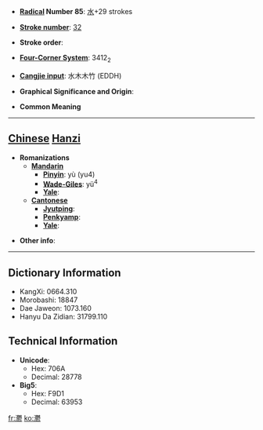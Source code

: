 * '''[[Wiktionary:Chinese radical index| Radical]] Number 85''': [[Wiktionary:Chinese radical index 水|水]]+29 strokes

* '''[[Wiktionary:Chinese total strokes index|Stroke number]]''': [[Wiktionary:Chinese total strokes index 32|32]]

* '''Stroke order''': 

* '''[[Wiktionary:Chinese four corner index|Four-Corner System]]''': 3412<sub>2</sub>

* '''[[Wiktionary:Chinese Cangjie index|Cangjie input]]''': 水木木竹 (EDDH)

* '''Graphical Significance and Origin''': 

* '''Common Meaning'''

----

== [[Chinese]] [[Hanzi]] ==

* '''Romanizations'''
** '''[[Mandarin]]'''
*** '''[[Pinyin]]''': yù (yu4)
*** '''[[Wade-Giles]]''': yü<sup>4</sup>
*** '''[[Yale]]''': 
** '''[[Cantonese]]'''
*** '''[[Jyutping]]''':
*** '''[[Penkyamp]]''': 
*** '''[[Yale]]''': 

* '''Other info''': 

----

== Dictionary Information ==

* KangXi: 0664.310
* Morobashi: 18847
* Dae Jaweon: 1073.160
* Hanyu Da Zidian: 31799.110

== Technical Information ==

* '''Unicode''':
** Hex: 706A
** Decimal: 28778
* '''Big5''':
** Hex: F9D1
** Decimal: 63953

[[fr:灪]]
[[ko:灪]]
